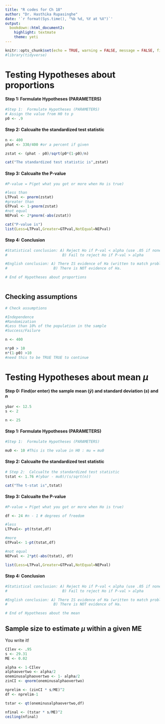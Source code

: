 ```yaml
---
title: "R codes for Ch 18"
author: "Dr. Hasthika Rupasinghe"
date: '`r format(Sys.time(), "%b %d, %Y at %X")`'
output:
  bookdown::html_document2:
    highlight: textmate
    theme: yeti
---
```



```r
knitr::opts_chunk$set(echo = TRUE, warning = FALSE, message = FALSE, fig.align = "center", comment = NA)
#library(tidyverse)
```

# Testing Hypotheses about proportions


#### Step 1:  Formulate Hypotheses (PARAMETERS) {-}

```r
#Step 1:  Formulate Hypotheses (PARAMETERS)
# Assign the value from H0 to p
p0 <- .9
```


#### Step 2:  Calcualte the standardized test statistic {-}
```r
n <- 400
phat <- 330/400 #or a percent if given

zstat <- (phat - p0)/sqrt(p0*(1-p0)/n)

cat("The standardized test statistic is",zstat)
```

#### Step 3:  Calcualte the P-value {-}

```r
#P-value = P(get what you got or more when Ho is true)

#less than
LTPval <- pnorm(zstat)
#greater than
GTPval <- 1-pnorm(zstat)
#not equal
NEPval <- 2*pnorm(-abs(zstat))

cat("P-value is")
list(Less=LTPval,Greater=GTPval,NotEqual=NEPval)

```

#### Step 4: Conclusion {-}
```r
#Statistical conclusion: A) Reject Ho if P-val < alpha (use .05 if none given)
#                         B) Fail to reject Ho if P-val > alpha

#English conclusion: A) There IS evidence of Ha (written to match problem)
#                     B) There is NOT evidence of Ha.

# End of Hypotheses about proportions



```

## Checking assumptions 

```r
# Check assumptions

#Independence
#Randomization
#Less than 10% of the population in the sample
#Success/Failure

n <- 400

n*p0 > 10 
n*(1-p0) >10
#need this to be TRUE TRUE to continue
```


# Testing Hypotheses about mean $\mu$

#### Step 0:  Find(or enter) the sample mean ($\bar{y}$) and standard deviation ($s$) and $n${-}

```r
ybar <- 12.5
s <- 2

n <- 25
```


#### Step 1:  Formulate Hypotheses (PARAMETERS) {-}

```r
#Step 1:  Formulate Hypotheses (PARAMETERS)

mu0 <- 10 #This is the value in H0 : mu = mu0
```


#### Step 2:  Calcualte the standardized test statistic {-}
```r
# Step 2:  Calcualte the standardized test statistic
tstat <- 1.76 #(ybar - mu0)/(s/sqrt(n))

cat("The t-stat is",tstat)
```

#### Step 3:  Calcualte the P-value {-}

```r
#P-value = P(get what you got or more when Ho is true)

df <- 24 #n - 1 # degrees of freedom

#less
LTPval<- pt(tstat,df)

#more
GTPval<- 1-pt(tstat,df)

#not equal
NEPval <- 2*pt(-abs(tstat), df)

list(Less=LTPval,Greater=GTPval,NotEqual=NEPval)

```

#### Step 4: Conclusion {-}
```r
#Statistical conclusion: A) Reject Ho if P-val < alpha (use .05 if none given)
#                         B) Fail to reject Ho if P-val > alpha

#English conclusion: A) There IS evidence of Ha (written to match problem)
#                     B) There is NOT evidence of Ha.

# End of Hypotheses about the mean
```


## Sample size to estimate $\mu$ within a given ME

You write it!

```r
CIlev <- .95
s <- 29.31
ME <- 0.02

alpha <- 1-CIlev
alphaovertwo <- alpha/2
oneminusalphaovertwo <- 1- alpha/2
zinCI <- qnorm(oneminusalphaovertwo)

nprelim <- (zinCI * s/ME)^2
df <- nprelim-1

tstar <- qt(oneminusalphaovertwo,df)

nfinal <- (tstar * s/ME)^2
ceiling(nfinal)
```





